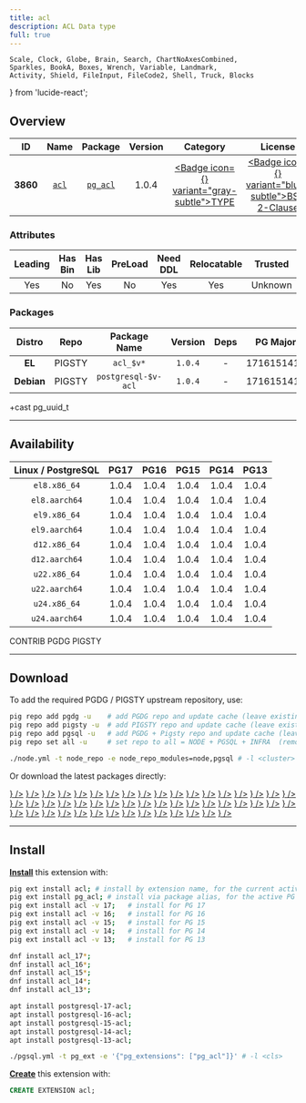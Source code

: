 ```yaml
---
title: acl
description: ACL Data type
full: true
---
```


    Scale, Clock, Globe, Brain, Search, ChartNoAxesCombined,
    Sparkles, BookA, Boxes, Wrench, Variable, Landmark,
    Activity, Shield, FileInput, FileCode2, Shell, Truck, Blocks
} from 'lucide-react';

## Overview

| <TooltipIconButton tooltip="Extension unique identifier" side="top">ID</TooltipIconButton> | <TooltipIconButton tooltip="Extension name" side="top">Name</TooltipIconButton> | <TooltipIconButton tooltip="Package name for installation" side="top">Package</TooltipIconButton> | <TooltipIconButton tooltip="Latest available extension version" side="top">Version</TooltipIconButton> | <TooltipIconButton tooltip="Extension category" side="top">Category</TooltipIconButton> | <TooltipIconButton tooltip="Open source license" side="top">License</TooltipIconButton> | <TooltipIconButton tooltip="Programming language" side="top">Lang</TooltipIconButton> |
|:--------:|:--------:|:----------:|:--------------:|:---------------------------------------:|:------------------------------------------------------:|:----:|
| **3860** | [`acl`](https://github.com/arkhipov/acl) | [`pg_acl`](/ext/acl) | 1.0.4 | <a href="/ext/type" className="no-underline"><Badge icon={<Boxes />} variant="gray-subtle">TYPE</Badge></a> | <a href="/ext/list/license#bsd-2-clause" className="no-underline"><Badge icon={<Scale />} variant="blue-subtle">BSD 2-Clause</Badge></a> | <a href="/ext/list/lang#c"><Badge icon={<FileCode2 />} variant="blue-subtle">C</Badge></a> |

### Attributes

| <TooltipIconButton tooltip="The Primary Leading extension in the Package" side="top">Leading</TooltipIconButton> | <TooltipIconButton tooltip="Contains binary utils" side="top">Has Bin</TooltipIconButton> | <TooltipIconButton tooltip="Contains .so shared library files" side="top">Has Lib</TooltipIconButton> | <TooltipIconButton tooltip="Requires preloading via shared_preload_libraries" side="top">PreLoad</TooltipIconButton> | <TooltipIconButton tooltip="Requires CREATE EXTENSION DDL command" side="top">Need DDL</TooltipIconButton> | <TooltipIconButton tooltip="Can be installed in any schema" side="top">Relocatable</TooltipIconButton> | <TooltipIconButton tooltip="Can be created by non-superuser" side="top">Trusted</TooltipIconButton> | <TooltipIconButton tooltip="Schemas used by this extension" side="top">Schemas</TooltipIconButton> |
|:-------:|:-------:|:-------:|:-------:|:--------:|:-----------:|:-------:|:-------:|
| Yes | No | Yes | No | Yes | Yes | Unknown | - |

### Packages

| <TooltipIconButton tooltip="Linux distribution family, EL or Debian" side="top">Distro</TooltipIconButton> | <TooltipIconButton tooltip="Package repository" side="top">Repo</TooltipIconButton> | <TooltipIconButton tooltip="The RPM/DEB Package Name Pattern (replace $v with real pg major)" side="top">Package Name</TooltipIconButton> | <TooltipIconButton tooltip="Latest package version" side="top">Version</TooltipIconButton> | <TooltipIconButton tooltip="RPM/DEB Package dependencies" side="top">Deps</TooltipIconButton> | <TooltipIconButton tooltip="Available in these PostgreSQL Major Versions" side="top">PG Major</TooltipIconButton> |
|:----------:|:--------:|:------------------------:|:-----------:|:------------:|:------------------:|
|   **EL**   | <Badge variant="amber-subtle"><span className="font-bold">PIGSTY</span></Badge> | `acl_$v*` | `1.0.4` | - | <Badge variant="green-subtle">17</Badge><Badge variant="green-subtle">16</Badge><Badge variant="green-subtle">15</Badge><Badge variant="green-subtle">14</Badge><Badge variant="green-subtle">13</Badge> |
| **Debian** | <Badge variant="amber-subtle"><span className="font-bold">PIGSTY</span></Badge> | `postgresql-$v-acl` | `1.0.4` | - | <Badge variant="green-subtle">17</Badge><Badge variant="green-subtle">16</Badge><Badge variant="green-subtle">15</Badge><Badge variant="green-subtle">14</Badge><Badge variant="green-subtle">13</Badge> |


<Callout title="Comments" type="info">
    +cast pg_uuid_t
</Callout>


------

## Availability

| <TooltipIconButton tooltip="Linux Distro Arch / PostgreSQL Major Version" side="top">Linux / PostgreSQL </TooltipIconButton> | **PG17** | **PG16** | **PG15** | **PG14** | **PG13** |
|:-----:|:-----:|:-----:|:-----:|:-----:|:-----:|
| `el8.x86_64` | <Badge variant="amber-subtle">1.0.4</Badge> | <Badge variant="amber-subtle">1.0.4</Badge> | <Badge variant="amber-subtle">1.0.4</Badge> | <Badge variant="amber-subtle">1.0.4</Badge> | <Badge variant="amber-subtle">1.0.4</Badge> |
| `el8.aarch64` | <Badge variant="amber-subtle">1.0.4</Badge> | <Badge variant="amber-subtle">1.0.4</Badge> | <Badge variant="amber-subtle">1.0.4</Badge> | <Badge variant="amber-subtle">1.0.4</Badge> | <Badge variant="amber-subtle">1.0.4</Badge> |
| `el9.x86_64` | <Badge variant="amber-subtle">1.0.4</Badge> | <Badge variant="amber-subtle">1.0.4</Badge> | <Badge variant="amber-subtle">1.0.4</Badge> | <Badge variant="amber-subtle">1.0.4</Badge> | <Badge variant="amber-subtle">1.0.4</Badge> |
| `el9.aarch64` | <Badge variant="amber-subtle">1.0.4</Badge> | <Badge variant="amber-subtle">1.0.4</Badge> | <Badge variant="amber-subtle">1.0.4</Badge> | <Badge variant="amber-subtle">1.0.4</Badge> | <Badge variant="amber-subtle">1.0.4</Badge> |
| `d12.x86_64` | <Badge variant="amber-subtle">1.0.4</Badge> | <Badge variant="amber-subtle">1.0.4</Badge> | <Badge variant="amber-subtle">1.0.4</Badge> | <Badge variant="amber-subtle">1.0.4</Badge> | <Badge variant="amber-subtle">1.0.4</Badge> |
| `d12.aarch64` | <Badge variant="amber-subtle">1.0.4</Badge> | <Badge variant="amber-subtle">1.0.4</Badge> | <Badge variant="amber-subtle">1.0.4</Badge> | <Badge variant="amber-subtle">1.0.4</Badge> | <Badge variant="amber-subtle">1.0.4</Badge> |
| `u22.x86_64` | <Badge variant="amber-subtle">1.0.4</Badge> | <Badge variant="amber-subtle">1.0.4</Badge> | <Badge variant="amber-subtle">1.0.4</Badge> | <Badge variant="amber-subtle">1.0.4</Badge> | <Badge variant="amber-subtle">1.0.4</Badge> |
| `u22.aarch64` | <Badge variant="amber-subtle">1.0.4</Badge> | <Badge variant="amber-subtle">1.0.4</Badge> | <Badge variant="amber-subtle">1.0.4</Badge> | <Badge variant="amber-subtle">1.0.4</Badge> | <Badge variant="amber-subtle">1.0.4</Badge> |
| `u24.x86_64` | <Badge variant="amber-subtle">1.0.4</Badge> | <Badge variant="amber-subtle">1.0.4</Badge> | <Badge variant="amber-subtle">1.0.4</Badge> | <Badge variant="amber-subtle">1.0.4</Badge> | <Badge variant="amber-subtle">1.0.4</Badge> |
| `u24.aarch64` | <Badge variant="amber-subtle">1.0.4</Badge> | <Badge variant="amber-subtle">1.0.4</Badge> | <Badge variant="amber-subtle">1.0.4</Badge> | <Badge variant="amber-subtle">1.0.4</Badge> | <Badge variant="amber-subtle">1.0.4</Badge> |

<Badge variant="green-subtle"><span className="font-black">CONTRIB</span></Badge> <Badge variant="blue-subtle"><span className="font-black">PGDG</span></Badge> <Badge variant="amber-subtle"><span className="font-black">PIGSTY</span></Badge>

------

## Download

To add the required PGDG / PIGSTY upstream repository, use:

```bash tab="pig"
pig repo add pgdg -u    # add PGDG repo and update cache (leave existing repos)
pig repo add pigsty -u  # add PIGSTY repo and update cache (leave existing repos)
pig repo add pgsql -u   # add PGDG + Pigsty repo and update cache (leave existing repos)
pig repo set all -u     # set repo to all = NODE + PGSQL + INFRA  (remove existing repos)
```
```bash tab="pigsty"
./node.yml -t node_repo -e node_repo_modules=node,pgsql # -l <cluster>
```

Or download the latest packages directly:

<Files>
    <Folder name="el8.x86_64">
        <a href="https://repo.pigsty.io/yum/pgsql/el8.x86_64/acl_17-1.0.4-1PIGSTY.el8.x86_64.rpm"><File name="acl_17-1.0.4-1PIGSTY.el8.x86_64.rpm" icon={<Package className="text-emerald-500" />} /></a>
        <a href="https://repo.pigsty.io/yum/pgsql/el8.x86_64/acl_16-1.0.4-1PIGSTY.el8.x86_64.rpm"><File name="acl_16-1.0.4-1PIGSTY.el8.x86_64.rpm" icon={<Package className="text-emerald-500" />} /></a>
        <a href="https://repo.pigsty.io/yum/pgsql/el8.x86_64/acl_15-1.0.4-1PIGSTY.el8.x86_64.rpm"><File name="acl_15-1.0.4-1PIGSTY.el8.x86_64.rpm" icon={<Package className="text-emerald-500" />} /></a>
        <a href="https://repo.pigsty.io/yum/pgsql/el8.x86_64/acl_14-1.0.4-1PIGSTY.el8.x86_64.rpm"><File name="acl_14-1.0.4-1PIGSTY.el8.x86_64.rpm" icon={<Package className="text-emerald-500" />} /></a>
        <a href="https://repo.pigsty.io/yum/pgsql/el8.x86_64/acl_13-1.0.4-1PIGSTY.el8.x86_64.rpm"><File name="acl_13-1.0.4-1PIGSTY.el8.x86_64.rpm" icon={<Package className="text-emerald-500" />} /></a>
    </Folder>
    <Folder name="el8.aarch64">
        <a href="https://repo.pigsty.io/yum/pgsql/el8.aarch64/acl_17-1.0.4-1PIGSTY.el8.aarch64.rpm"><File name="acl_17-1.0.4-1PIGSTY.el8.aarch64.rpm" icon={<Package className="text-orange-500" />} /></a>
        <a href="https://repo.pigsty.io/yum/pgsql/el8.aarch64/acl_16-1.0.4-1PIGSTY.el8.aarch64.rpm"><File name="acl_16-1.0.4-1PIGSTY.el8.aarch64.rpm" icon={<Package className="text-orange-500" />} /></a>
        <a href="https://repo.pigsty.io/yum/pgsql/el8.aarch64/acl_15-1.0.4-1PIGSTY.el8.aarch64.rpm"><File name="acl_15-1.0.4-1PIGSTY.el8.aarch64.rpm" icon={<Package className="text-orange-500" />} /></a>
        <a href="https://repo.pigsty.io/yum/pgsql/el8.aarch64/acl_14-1.0.4-1PIGSTY.el8.aarch64.rpm"><File name="acl_14-1.0.4-1PIGSTY.el8.aarch64.rpm" icon={<Package className="text-orange-500" />} /></a>
        <a href="https://repo.pigsty.io/yum/pgsql/el8.aarch64/acl_13-1.0.4-1PIGSTY.el8.aarch64.rpm"><File name="acl_13-1.0.4-1PIGSTY.el8.aarch64.rpm" icon={<Package className="text-orange-500" />} /></a>
    </Folder>
    <Folder name="el9.x86_64">
        <a href="https://repo.pigsty.io/yum/pgsql/el9.x86_64/acl_17-1.0.4-1PIGSTY.el9.x86_64.rpm"><File name="acl_17-1.0.4-1PIGSTY.el9.x86_64.rpm" icon={<Package className="text-emerald-500" />} /></a>
        <a href="https://repo.pigsty.io/yum/pgsql/el9.x86_64/acl_16-1.0.4-1PIGSTY.el9.x86_64.rpm"><File name="acl_16-1.0.4-1PIGSTY.el9.x86_64.rpm" icon={<Package className="text-emerald-500" />} /></a>
        <a href="https://repo.pigsty.io/yum/pgsql/el9.x86_64/acl_15-1.0.4-1PIGSTY.el9.x86_64.rpm"><File name="acl_15-1.0.4-1PIGSTY.el9.x86_64.rpm" icon={<Package className="text-emerald-500" />} /></a>
        <a href="https://repo.pigsty.io/yum/pgsql/el9.x86_64/acl_14-1.0.4-1PIGSTY.el9.x86_64.rpm"><File name="acl_14-1.0.4-1PIGSTY.el9.x86_64.rpm" icon={<Package className="text-emerald-500" />} /></a>
        <a href="https://repo.pigsty.io/yum/pgsql/el9.x86_64/acl_13-1.0.4-1PIGSTY.el9.x86_64.rpm"><File name="acl_13-1.0.4-1PIGSTY.el9.x86_64.rpm" icon={<Package className="text-emerald-500" />} /></a>
    </Folder>
    <Folder name="el9.aarch64">
        <a href="https://repo.pigsty.io/yum/pgsql/el9.aarch64/acl_17-1.0.4-1PIGSTY.el9.aarch64.rpm"><File name="acl_17-1.0.4-1PIGSTY.el9.aarch64.rpm" icon={<Package className="text-orange-500" />} /></a>
        <a href="https://repo.pigsty.io/yum/pgsql/el9.aarch64/acl_16-1.0.4-1PIGSTY.el9.aarch64.rpm"><File name="acl_16-1.0.4-1PIGSTY.el9.aarch64.rpm" icon={<Package className="text-orange-500" />} /></a>
        <a href="https://repo.pigsty.io/yum/pgsql/el9.aarch64/acl_15-1.0.4-1PIGSTY.el9.aarch64.rpm"><File name="acl_15-1.0.4-1PIGSTY.el9.aarch64.rpm" icon={<Package className="text-orange-500" />} /></a>
        <a href="https://repo.pigsty.io/yum/pgsql/el9.aarch64/acl_14-1.0.4-1PIGSTY.el9.aarch64.rpm"><File name="acl_14-1.0.4-1PIGSTY.el9.aarch64.rpm" icon={<Package className="text-orange-500" />} /></a>
        <a href="https://repo.pigsty.io/yum/pgsql/el9.aarch64/acl_13-1.0.4-1PIGSTY.el9.aarch64.rpm"><File name="acl_13-1.0.4-1PIGSTY.el9.aarch64.rpm" icon={<Package className="text-orange-500" />} /></a>
    </Folder>
    <Folder name="d12.x86_64">
        <a href="https://repo.pigsty.io/apt/pgsql/bookworm/pool/main/a/acl/postgresql-17-acl_1.0.4-1PIGSTY~bookworm_amd64.deb"><File name="postgresql-17-acl_1.0.4-1PIGSTY~bookworm_amd64.deb" icon={<Box className="text-emerald-500" />} /></a>
        <a href="https://repo.pigsty.io/apt/pgsql/bookworm/pool/main/a/acl/postgresql-16-acl_1.0.4-1PIGSTY~bookworm_amd64.deb"><File name="postgresql-16-acl_1.0.4-1PIGSTY~bookworm_amd64.deb" icon={<Box className="text-emerald-500" />} /></a>
        <a href="https://repo.pigsty.io/apt/pgsql/bookworm/pool/main/a/acl/postgresql-15-acl_1.0.4-1PIGSTY~bookworm_amd64.deb"><File name="postgresql-15-acl_1.0.4-1PIGSTY~bookworm_amd64.deb" icon={<Box className="text-emerald-500" />} /></a>
        <a href="https://repo.pigsty.io/apt/pgsql/bookworm/pool/main/a/acl/postgresql-14-acl_1.0.4-1PIGSTY~bookworm_amd64.deb"><File name="postgresql-14-acl_1.0.4-1PIGSTY~bookworm_amd64.deb" icon={<Box className="text-emerald-500" />} /></a>
        <a href="https://repo.pigsty.io/apt/pgsql/bookworm/pool/main/a/acl/postgresql-13-acl_1.0.4-1PIGSTY~bookworm_amd64.deb"><File name="postgresql-13-acl_1.0.4-1PIGSTY~bookworm_amd64.deb" icon={<Box className="text-emerald-500" />} /></a>
    </Folder>
    <Folder name="d12.aarch64">
        <a href="https://repo.pigsty.io/apt/pgsql/bookworm/pool/main/a/acl/postgresql-17-acl_1.0.4-1PIGSTY~bookworm_arm64.deb"><File name="postgresql-17-acl_1.0.4-1PIGSTY~bookworm_arm64.deb" icon={<Box className="text-orange-500" />} /></a>
        <a href="https://repo.pigsty.io/apt/pgsql/bookworm/pool/main/a/acl/postgresql-16-acl_1.0.4-1PIGSTY~bookworm_arm64.deb"><File name="postgresql-16-acl_1.0.4-1PIGSTY~bookworm_arm64.deb" icon={<Box className="text-orange-500" />} /></a>
        <a href="https://repo.pigsty.io/apt/pgsql/bookworm/pool/main/a/acl/postgresql-15-acl_1.0.4-1PIGSTY~bookworm_arm64.deb"><File name="postgresql-15-acl_1.0.4-1PIGSTY~bookworm_arm64.deb" icon={<Box className="text-orange-500" />} /></a>
        <a href="https://repo.pigsty.io/apt/pgsql/bookworm/pool/main/a/acl/postgresql-14-acl_1.0.4-1PIGSTY~bookworm_arm64.deb"><File name="postgresql-14-acl_1.0.4-1PIGSTY~bookworm_arm64.deb" icon={<Box className="text-orange-500" />} /></a>
        <a href="https://repo.pigsty.io/apt/pgsql/bookworm/pool/main/a/acl/postgresql-13-acl_1.0.4-1PIGSTY~bookworm_arm64.deb"><File name="postgresql-13-acl_1.0.4-1PIGSTY~bookworm_arm64.deb" icon={<Box className="text-orange-500" />} /></a>
    </Folder>
    <Folder name="u22.x86_64">
        <a href="https://repo.pigsty.io/apt/pgsql/jammy/pool/main/a/acl/postgresql-17-acl_1.0.4-1PIGSTY~jammy_amd64.deb"><File name="postgresql-17-acl_1.0.4-1PIGSTY~jammy_amd64.deb" icon={<Box className="text-emerald-500" />} /></a>
        <a href="https://repo.pigsty.io/apt/pgsql/jammy/pool/main/a/acl/postgresql-16-acl_1.0.4-1PIGSTY~jammy_amd64.deb"><File name="postgresql-16-acl_1.0.4-1PIGSTY~jammy_amd64.deb" icon={<Box className="text-emerald-500" />} /></a>
        <a href="https://repo.pigsty.io/apt/pgsql/jammy/pool/main/a/acl/postgresql-15-acl_1.0.4-1PIGSTY~jammy_amd64.deb"><File name="postgresql-15-acl_1.0.4-1PIGSTY~jammy_amd64.deb" icon={<Box className="text-emerald-500" />} /></a>
        <a href="https://repo.pigsty.io/apt/pgsql/jammy/pool/main/a/acl/postgresql-14-acl_1.0.4-1PIGSTY~jammy_amd64.deb"><File name="postgresql-14-acl_1.0.4-1PIGSTY~jammy_amd64.deb" icon={<Box className="text-emerald-500" />} /></a>
        <a href="https://repo.pigsty.io/apt/pgsql/jammy/pool/main/a/acl/postgresql-13-acl_1.0.4-1PIGSTY~jammy_amd64.deb"><File name="postgresql-13-acl_1.0.4-1PIGSTY~jammy_amd64.deb" icon={<Box className="text-emerald-500" />} /></a>
    </Folder>
    <Folder name="u22.aarch64">
        <a href="https://repo.pigsty.io/apt/pgsql/jammy/pool/main/a/acl/postgresql-17-acl_1.0.4-1PIGSTY~jammy_arm64.deb"><File name="postgresql-17-acl_1.0.4-1PIGSTY~jammy_arm64.deb" icon={<Box className="text-orange-500" />} /></a>
        <a href="https://repo.pigsty.io/apt/pgsql/jammy/pool/main/a/acl/postgresql-16-acl_1.0.4-1PIGSTY~jammy_arm64.deb"><File name="postgresql-16-acl_1.0.4-1PIGSTY~jammy_arm64.deb" icon={<Box className="text-orange-500" />} /></a>
        <a href="https://repo.pigsty.io/apt/pgsql/jammy/pool/main/a/acl/postgresql-15-acl_1.0.4-1PIGSTY~jammy_arm64.deb"><File name="postgresql-15-acl_1.0.4-1PIGSTY~jammy_arm64.deb" icon={<Box className="text-orange-500" />} /></a>
        <a href="https://repo.pigsty.io/apt/pgsql/jammy/pool/main/a/acl/postgresql-14-acl_1.0.4-1PIGSTY~jammy_arm64.deb"><File name="postgresql-14-acl_1.0.4-1PIGSTY~jammy_arm64.deb" icon={<Box className="text-orange-500" />} /></a>
        <a href="https://repo.pigsty.io/apt/pgsql/jammy/pool/main/a/acl/postgresql-13-acl_1.0.4-1PIGSTY~jammy_arm64.deb"><File name="postgresql-13-acl_1.0.4-1PIGSTY~jammy_arm64.deb" icon={<Box className="text-orange-500" />} /></a>
    </Folder>
    <Folder name="u24.x86_64">
        <a href="https://repo.pigsty.io/apt/pgsql/noble/pool/main/a/acl/postgresql-17-acl_1.0.4-1PIGSTY~noble_amd64.deb"><File name="postgresql-17-acl_1.0.4-1PIGSTY~noble_amd64.deb" icon={<Box className="text-emerald-500" />} /></a>
        <a href="https://repo.pigsty.io/apt/pgsql/noble/pool/main/a/acl/postgresql-16-acl_1.0.4-1PIGSTY~noble_amd64.deb"><File name="postgresql-16-acl_1.0.4-1PIGSTY~noble_amd64.deb" icon={<Box className="text-emerald-500" />} /></a>
        <a href="https://repo.pigsty.io/apt/pgsql/noble/pool/main/a/acl/postgresql-15-acl_1.0.4-1PIGSTY~noble_amd64.deb"><File name="postgresql-15-acl_1.0.4-1PIGSTY~noble_amd64.deb" icon={<Box className="text-emerald-500" />} /></a>
        <a href="https://repo.pigsty.io/apt/pgsql/noble/pool/main/a/acl/postgresql-14-acl_1.0.4-1PIGSTY~noble_amd64.deb"><File name="postgresql-14-acl_1.0.4-1PIGSTY~noble_amd64.deb" icon={<Box className="text-emerald-500" />} /></a>
        <a href="https://repo.pigsty.io/apt/pgsql/noble/pool/main/a/acl/postgresql-13-acl_1.0.4-1PIGSTY~noble_amd64.deb"><File name="postgresql-13-acl_1.0.4-1PIGSTY~noble_amd64.deb" icon={<Box className="text-emerald-500" />} /></a>
    </Folder>
    <Folder name="u24.aarch64">
        <a href="https://repo.pigsty.io/apt/pgsql/noble/pool/main/a/acl/postgresql-17-acl_1.0.4-1PIGSTY~noble_arm64.deb"><File name="postgresql-17-acl_1.0.4-1PIGSTY~noble_arm64.deb" icon={<Box className="text-orange-500" />} /></a>
        <a href="https://repo.pigsty.io/apt/pgsql/noble/pool/main/a/acl/postgresql-16-acl_1.0.4-1PIGSTY~noble_arm64.deb"><File name="postgresql-16-acl_1.0.4-1PIGSTY~noble_arm64.deb" icon={<Box className="text-orange-500" />} /></a>
        <a href="https://repo.pigsty.io/apt/pgsql/noble/pool/main/a/acl/postgresql-15-acl_1.0.4-1PIGSTY~noble_arm64.deb"><File name="postgresql-15-acl_1.0.4-1PIGSTY~noble_arm64.deb" icon={<Box className="text-orange-500" />} /></a>
        <a href="https://repo.pigsty.io/apt/pgsql/noble/pool/main/a/acl/postgresql-14-acl_1.0.4-1PIGSTY~noble_arm64.deb"><File name="postgresql-14-acl_1.0.4-1PIGSTY~noble_arm64.deb" icon={<Box className="text-orange-500" />} /></a>
        <a href="https://repo.pigsty.io/apt/pgsql/noble/pool/main/a/acl/postgresql-13-acl_1.0.4-1PIGSTY~noble_arm64.deb"><File name="postgresql-13-acl_1.0.4-1PIGSTY~noble_arm64.deb" icon={<Box className="text-orange-500" />} /></a>
    </Folder>
</Files>

------

## Install

[**Install**](/docs/pgsql/extension/install) this extension with:

```bash tab="pig"
pig ext install acl; # install by extension name, for the current active PG version
pig ext install pg_acl; # install via package alias, for the active PG version
pig ext install acl -v 17;   # install for PG 17
pig ext install acl -v 16;   # install for PG 16
pig ext install acl -v 15;   # install for PG 15
pig ext install acl -v 14;   # install for PG 14
pig ext install acl -v 13;   # install for PG 13
```
```bash tab="yum" 
dnf install acl_17*;
dnf install acl_16*;
dnf install acl_15*;
dnf install acl_14*;
dnf install acl_13*;
```
```bash tab="apt" 
apt install postgresql-17-acl;
apt install postgresql-16-acl;
apt install postgresql-15-acl;
apt install postgresql-14-acl;
apt install postgresql-13-acl;
```
```bash tab="ansible"
./pgsql.yml -t pg_ext -e '{"pg_extensions": ["pg_acl"]}' # -l <cls>
```

[**Create**](/docs/pgsql/extension/create) this extension with:

```sql
CREATE EXTENSION acl;
```


